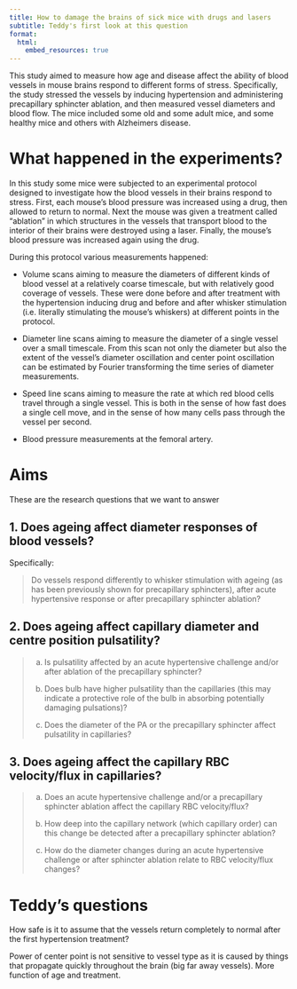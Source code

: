 ```yaml
---
title: How to damage the brains of sick mice with drugs and lasers
subtitle: Teddy's first look at this question
format:
  html:
    embed_resources: true
---
```


This study aimed to measure how age and disease affect the ability of blood
vessels in mouse brains respond to different forms of stress. Specifically, the
study stressed the vessels by inducing hypertension and administering
precapillary sphincter ablation, and then measured vessel diameters and blood
flow. The mice included some old and some adult mice, and some healthy mice
and others with Alzheimers disease.

# What happened in the experiments?

In this study some mice were subjected to an experimental protocol designed to
investigate how the blood vessels in their brains respond to stress. First,
each mouse's blood pressure was increased using a drug, then allowed to return
to normal. Next the mouse was given a treatment called "ablation" in which
structures in the vessels that transport blood to the interior of their brains
were destroyed using a laser. Finally, the mouse's blood pressure was increased
again using the drug.

During this protocol various measurements happened: 

* Volume scans aiming to measure the diameters of different kinds of blood
vessel at a relatively coarse timescale, but with relatively good coverage of
vessels. These were done before and after treatment with the hypertension
inducing drug and before and after whisker stimulation (i.e. literally
stimulating the mouse's whiskers) at different points in the protocol.

* Diameter line scans aiming to measure the diameter of a single vessel over a
small timescale. From this scan not only the diameter but also the extent of
the vessel's diameter oscillation and center point oscillation can be estimated
by Fourier transforming the time series of diameter measurements.

* Speed line scans aiming to measure the rate at which red blood cells travel
through a single vessel. This is both in the sense of how fast does a single
cell move, and in the sense of how many cells pass through the vessel per
second.

* Blood pressure measurements at the femoral artery.

# Aims

These are the research questions that we want to answer

## 1. Does ageing affect diameter responses of blood vessels?

Specifically:

> Do vessels respond differently to whisker stimulation with ageing (as has
  been previously shown for precapillary sphincters), after acute hypertensive
  response or after precapillary sphincter ablation?

## 2.	Does ageing affect capillary diameter and centre position pulsatility?

> a) Is pulsatility affected by an acute hypertensive challenge and/or after
> ablation of the precapillary sphincter?
>
> b) Does bulb have higher pulsatility than the capillaries (this may indicate
> a protective role of the bulb in absorbing potentially damaging pulsations)?
>
> c) Does the diameter of the PA or the precapillary sphincter affect
> pulsatility in capillaries?

## 3. Does ageing affect the capillary RBC velocity/flux in capillaries?

> a) Does an acute hypertensive challenge and/or a precapillary sphincter
> ablation affect the capillary RBC velocity/flux?
>
> b) How deep into the capillary network (which capillary order) can this
> change be detected after a precapillary sphincter ablation?
>
> c) How do the diameter changes during an acute hypertensive challenge or
> after sphincter ablation relate to RBC velocity/flux changes?

# Teddy's questions

How safe is it to assume that the vessels return completely to normal after the
first hypertension treatment?

Power of center point is not sensitive to vessel type as it is caused by
things that propagate quickly throughout the brain (big far away vessels). More
function of age and treatment.

